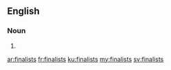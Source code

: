 ==English==

===Noun===
{{head|en|plural}}

# {{plural of|finalist|lang=en|nocat=1}}

[[ar:finalists]]
[[fr:finalists]]
[[ku:finalists]]
[[my:finalists]]
[[sv:finalists]]